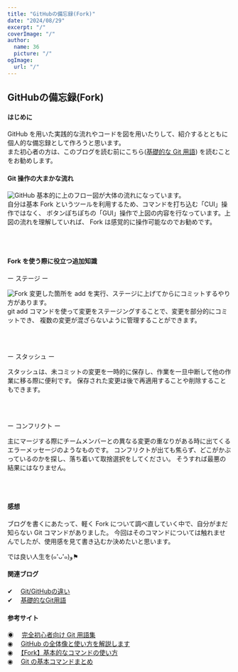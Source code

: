 ```yaml
---
title: "GitHubの備忘録(Fork)"
date: "2024/08/29"
excerpt: "/"
coverImage: "/"
author:
  name: 36
  picture: "/"
ogImage:
  url: "/"
---
```


## <span>GitHub</span>の備忘録(Fork)

#### はじめに

GitHub を用いた実践的な流れやコードを図を用いたりして、紹介するとともに個人的な備忘録として作ろうと思います。 <br />
また初心者の方は、このブログを読む前にこちら(<span>[基礎的な Git 用語](https://nxt-11k.pages.dev/blog/6)</span>)
を読むことをお勧めします。

#### Git 操作の大まかな流れ

![GitHub](/asset/blog/GitHub.png)
基本的に上のフロー図が大体の流れになっています。 <br />
自分は基本 Fork というツールを利用するため、コマンドを打ち込む「CUI」操作ではなく、
ボタンぽちぽちの「GUI」操作で上図の内容を行なっています。上図の流れを理解していれば、
Fork は感覚的に操作可能なのでお勧めです。

<br />
<br />

#### Fork を使う際に役立つ追加知識

<span>ー</span> ステージ <span>ー</span>

![Fork](/asset/blog/Fork.png)
変更した箇所を add を実行、ステージに上げてからにコミットするやり方があります。 <br />
git add コマンドを使って変更をステージングすることで、変更を部分的にコミットでき、
複数の変更が混ざらないように管理することができます。

<br />
<br />

<span>ー</span> スタッシュ <span>ー</span>

スタッシュは、未コミットの変更を一時的に保存し、作業を一旦中断して他の作業に移る際に便利です。
保存された変更は後で再適用することや削除することもできます。

<br />
<br />

<span>ー</span> コンフリクト <span>ー</span>

主にマージする際にチームメンバーとの異なる変更の重なりがある時に出てくるエラーメッセージのようなものです。
コンフリクトが出ても焦らず、どこがかぶっているのかを探し、落ち着いて取捨選択をしてください。
そうすれば最悪の結果にはなりません。

<br />
<br />

#### 感想

ブログを書くにあたって、軽く Fork について調べ直していく中で、自分がまだ知らない Git コマンドがありました。
今回はそのコマンドについては触れませんでしたが、使用感を見て書き込むか決めたいと思います。

では良い人生を(๑'ᴗ'๑)و⚑

#### 関連ブログ

<span>✔︎</span> 　[Git/GitHubの違い](https://nxt-11k.pages.dev/blog/5) <br />
<span>✔︎</span> 　[基礎的なGit用語](https://nxt-11k.pages.dev/blog/6) <br />

#### 参考サイト

◉ 　<span>[完全初心者向け Git 用語集](https://qiita.com/shinshingodmt/items/637cf9e5c6660509c460)</span><br />
◉ 　<span>[GitHub の全体像と使い方を解説します](https://vector-ium.com/github-basic/)</span><br />
◉ 　<span>[【Fork】基本的なコマンドの使い方](https://qiita.com/__tomotomon/items/51abf366f973235bb9c9)</span><br />
◉ 　<span>[Git の基本コマンドまとめ](https://www.youtube.com/watch?v=f4BRgGAXyek)</span><br />
